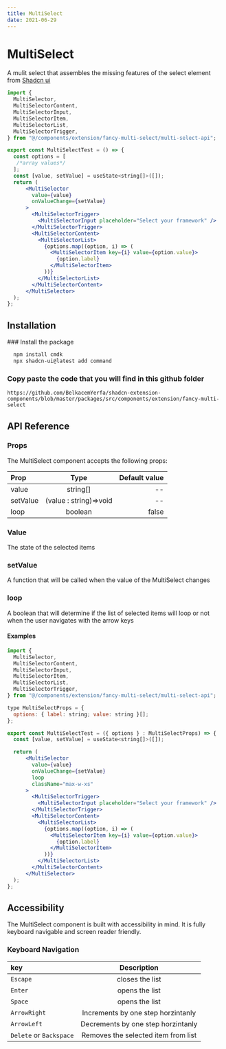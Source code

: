 ```yaml
---
title: MultiSelect
date: 2021-06-29
---
```


# MultiSelect

A mulit select that assembles the missing features of the select element from [Shadcn ui](https://ui.shadcn.com/docs/components/select)

```jsx copy
import {
  MultiSelector,
  MultiSelectorContent,
  MultiSelectorInput,
  MultiSelectorItem,
  MultiSelectorList,
  MultiSelectorTrigger,
} from "@/components/extension/fancy-multi-select/multi-select-api";

export const MultiSelectTest = () => {
  const options = [
   /*array values*/
  ];
  const [value, setValue] = useState<string[]>([]);
  return (
      <MultiSelector
        value={value}
        onValueChange={setValue}
      >
        <MultiSelectorTrigger>
          <MultiSelectorInput placeholder="Select your framework" />
        </MultiSelectorTrigger>
        <MultiSelectorContent>
          <MultiSelectorList>
            {options.map((option, i) => (
              <MultiSelectorItem key={i} value={option.value}>
                {option.label}
              </MultiSelectorItem>
            ))}
          </MultiSelectorList>
        </MultiSelectorContent>
      </MultiSelector>
  );
};

```

## Installation

<Steps>
  ### Install the package

```bash copy
  npm install cmdk
  npx shadcn-ui@latest add command
```

### Copy paste the code that you will find in this github folder

```link copy
https://github.com/BelkacemYerfa/shadcn-extension-components/blob/master/packages/src/components/extension/fancy-multi-select
```

</Steps>

## API Reference

### Props

The MultiSelect component accepts the following props:

| Prop     |          Type          | Default value |
| :------- | :--------------------: | ------------: |
| value    |        string[]        |            -- |
| setValue | (value : string)=>void |            -- |
| loop     |        boolean         |         false |

### Value

The state of the selected items

### setValue

A function that will be called when the value of the MultiSelect changes

### loop

A boolean that will determine if the list of selected items will loop or not when the user navigates with the arrow keys

#### Examples

```jsx {21} copy
import {
  MultiSelector,
  MultiSelectorContent,
  MultiSelectorInput,
  MultiSelectorItem,
  MultiSelectorList,
  MultiSelectorTrigger,
} from "@/components/extension/fancy-multi-select/multi-select-api";

type MultiSelectProps = {
  options: { label: string; value: string }[];
};

export const MultiSelectTest = ({ options } : MultiSelectProps) => {
  const [value, setValue] = useState<string[]>([]);

  return (
      <MultiSelector
        value={value}
        onValueChange={setValue}
        loop
        className="max-w-xs"
      >
        <MultiSelectorTrigger>
          <MultiSelectorInput placeholder="Select your framework" />
        </MultiSelectorTrigger>
        <MultiSelectorContent>
          <MultiSelectorList>
            {options.map((option, i) => (
              <MultiSelectorItem key={i} value={option.value}>
                {option.label}
              </MultiSelectorItem>
            ))}
          </MultiSelectorList>
        </MultiSelectorContent>
      </MultiSelector>
  );
};
```

## Accessibility

The MultiSelect component is built with accessibility in mind. It is fully keyboard navigable and screen reader friendly.

### Keyboard Navigation

| key                     |             Description             |
| :---------------------- | :---------------------------------: |
| `Escape`                |           closes the list           |
| `Enter`                 |           opens the list            |
| `Space`                 |           opens the list            |
| `ArrowRight`            | Increments by one step horzintanly  |
| `ArrowLeft`             | Decrements by one step horzintanly  |
| `Delete` or `Backspace` | Removes the selected item from list |
